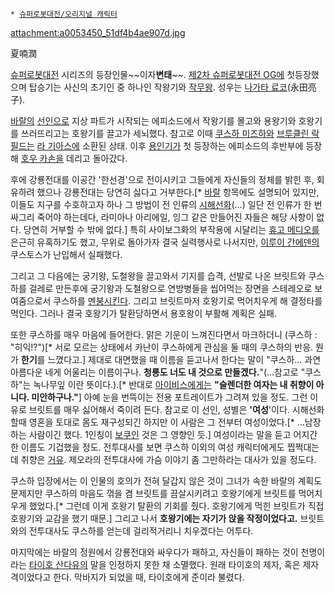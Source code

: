  * [[슈퍼로봇대전/오리지널 캐릭터]]

attachment:a0053450_51df4b4ae907d.jpg

夏喃潤 

[[슈퍼로봇대전]] 시리즈의 등장인물~~이자'''변태'''~~. [[제2차 슈퍼로봇대전 OG]]에 첫등장했으며 탑승기는 사신의 초기인 중 하나인 작왕기와 [[작무왕]]. 성우는 [[나가타 료코]](永田亮子).

[[바랄]]의 [[선인]]으로 지상 파트가 시작되는 에피소드에서 작왕기를 몰고와 용왕기와 호왕기를 쓰러뜨리고는 호왕기를 끌고가 세뇌했다. 참고로 이때 [[쿠스하 미즈하]]와 [[브루클린 락필드]]는 [[라 기아스]]에 소환된 상태. 이후 [[용인기]]가 첫 등장하는 에피소드의 후반부에 등장해 [[호우 카손]]을 데리고 돌아갔다.

후에 강룡전대를 이공간 '한선경'으로 전이시키고 그들에게 자신들의 정체를 밝힌 후, 회유하려 했으나 강룡전대는 당연히 싫다고 거부한다.[* [[바랄]] 항목에도 설명되어 있지만, 이들도 지구를 수호하고자 하나 그 방법이 전 인류의 [[시해선]]화(…) 일단 전 인류가 한 번 싸그리 죽어야 하는데다, 라미아나 아리에일, 잉그 같은 만들어진 자들은 해당 사항이 없다. 당연히 거부할 수 밖에 없다.] 특히 사이보그화의 부작용에 시달리는 [[휴고 메디오]]를 은근히 유혹하기도 했고, 무위로 돌아가자 결국 실력행사로 나서지만, [[이루이 간에덴]]의 쿠스토스가 난입해서 실패했다.

그리고 그 다음에는 궁기왕, 도철왕을 끌고와서 기지를 습격, 선발로 나온 브릿트와 쿠스하를 걸레로 만든후에 궁기왕과 도철왕으로 연방병들을 씹어먹는 장면을 스테레오로 보여줌으로서 쿠스하를 [[멘붕]]시킨다. 그리고 브릿트마저 호왕기로 먹어치우게 해 결정타를 먹인다. 그러나 결국 호왕기가 탈환당하면서 용호왕이 부활해 계획은 실패.

또한 쿠스하를 매우 마음에 들어한다. 맑은 기운이 느껴진다면서 마크하더니 (쿠스하 : "히익!?")[* 서로 모르는 상태에서 카난이 쿠스하에게 관심을 둘 때의 쿠스하의 반응. 뭔가 '''한기'''를 느꼈다고.] 제대로 대면했을 때 이름을 듣고나서 한다는 말이 "쿠스하… 과연 아름다운 네게 어울리는 이름이구나. '''청룡도 너도 내 것으로 만들겠다.'''"(…참고로 "쿠스하"는 녹나무잎 이란 뜻이다.).[* 반대로 [[아이비스]]에게는 '''"슬렌더한 여자는 내 취향이 아니다. 미안하구나."'''] 아예 눈을 번뜩이는 전용 포트레이트가 그려져 있을 정도. 그런 이유로 브릿트를 매우 싫어해서 죽이려 든다. 참고로 이 선인, 성별은 ''''여성''''이다. 시해선화 할때 영혼을 토대로 몸도 재구성되긴 하지만 이 사람은 그 전부터 여성이었다.[* …남장하는 사람이긴 했다. 1인칭이 [[보쿠]]인 것은 그 영향인 듯.] 여성이라는 말을 듣고 어지간한 이름도 기겁했을 정도.
전투대사를 보면 쿠스하 이외의 여성 캐릭터에게도 찝쩍대는데 취향은 [[거유]]. 제오라의 전투대사에 가슴 이야기 좀 그만하라는 대사가 있을 정도다.

쿠스하 입장에서는 이 인물의 호의가 전혀 달갑지 않은 것이 그녀가 속한 바랄의 계획도 문제지만 쿠스하의 마음도 꺾을 겸 브릿트를 끔살시키려고 호왕기에게 브릿트를 먹어치우게 했었다.[* 그런데 이게 호왕기 탈환의 기회를 줬다. 호왕기에게 먹힌 브릿트가 직접 호왕기와 교감을 했기 때문.] 그리고 나서 '''호왕기에는 자기가 앉을 작정이었다고.''' 브릿트와의 전투대사도 쿠스하를 얻는데 걸리적거리니 치우겠다는 어투다.

마지막에는 바랄의 정원에서 강룡전대와 싸우다가 패하고, 자신들이 패하는 것이 천명이라는 [[타이호 산다유]]의 말을 인정하지 못한 채 소멸했다. 원래 타이호의 제자, 혹은 제자격이었다고 한다. 막바지가 되었을 때, 타이호에게 준이라 불렸다.
